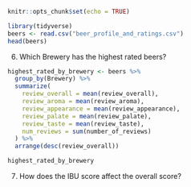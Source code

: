 
```r
knitr::opts_chunk$set(echo = TRUE)
```

```r
library(tidyverse)
beers <- read.csv("beer_profile_and_ratings.csv")
head(beers)
```
6. Which Brewery has the highest rated beers?
```r
highest_rated_by_brewery <- beers %>% 
  group_by(Brewery) %>% 
  summarize(
    review_overall = mean(review_overall),
    review_aroma = mean(review_aroma),
    review_appearance = mean(review_appearance),
    review_palate = mean(review_palate),
    review_taste = mean(review_taste),
    num_reviews = sum(number_of_reviews)
  ) %>%
  arrange(desc(review_overall))

highest_rated_by_brewery
```


7. How does the IBU score affect the overall score?
```r

```

